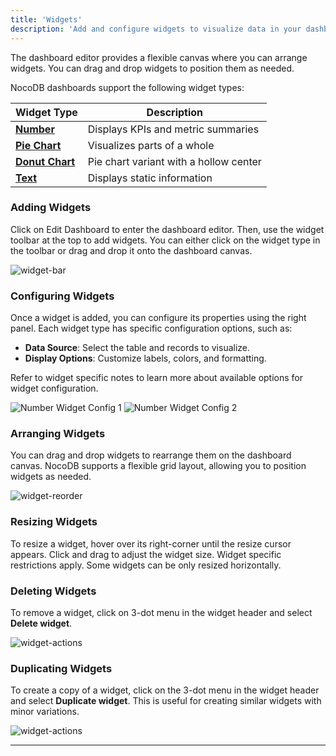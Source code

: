 ```yaml
---
title: 'Widgets'
description: 'Add and configure widgets to visualize data in your dashboard'
---
```


The dashboard editor provides a flexible canvas where you can arrange widgets. You can drag and drop widgets to position them as needed.

NocoDB dashboards support the following widget types:

| Widget Type                                                          | Description                            |
|----------------------------------------------------------------------|----------------------------------------|
| **[Number](/docs/product-docs/dashboards/widgets/number)**           | Displays KPIs and metric summaries     |
| **[Pie Chart](/docs/product-docs/dashboards/widgets/pie-chart)**     | Visualizes parts of a whole            |
| **[Donut Chart](/docs/product-docs/dashboards/widgets/donut-chart)** | Pie chart variant with a hollow center |
| **[Text](/docs/product-docs/dashboards/widgets/text)**               | Displays static information            |


### Adding Widgets
Click on Edit Dashboard to enter the dashboard editor. Then, use the widget toolbar at the top to add widgets. You can either click on the widget type in the toolbar or drag and drop it onto the dashboard canvas.

![widget-bar](/img/v2/dashboards/widget-bar.png)

### Configuring Widgets
Once a widget is added, you can configure its properties using the right panel. Each widget type has specific configuration options, such as:
- **Data Source**: Select the table and records to visualize.
- **Display Options**: Customize labels, colors, and formatting.

Refer to widget specific notes to learn more about available options for widget configuration.

<div style={{ display: "flex", gap: "1rem", justifyContent: "center", flexWrap: "wrap" }}>
    <img src="/img/v2/dashboards/widget-number-edit-1.png" alt="Number Widget Config 1" style={{ width: "30%", minWidth: "240px", borderRadius: "8px", border: "1px solid #ddd" }} />
    <img src="/img/v2/dashboards/widget-number-edit-2.png" alt="Number Widget Config 2" style={{ width: "30%", minWidth: "240px", borderRadius: "8px", border: "1px solid #ddd" }} />
</div>


### Arranging Widgets
You can drag and drop widgets to rearrange them on the dashboard canvas. NocoDB supports a flexible grid layout, allowing you to position widgets as needed.

![widget-reorder](/img/v2/dashboards/widget-reorder.png)

### Resizing Widgets
To resize a widget, hover over its right-corner until the resize cursor appears. Click and drag to adjust the widget size. Widget specific restrictions apply. Some widgets can be only resized horizontally.

### Deleting Widgets
To remove a widget, click on 3-dot menu in the widget header and select **Delete widget**.

![widget-actions](/img/v2/dashboards/widget-actions.png)

### Duplicating Widgets
To create a copy of a widget, click on the 3-dot menu in the widget header and select **Duplicate widget**. This is useful for creating similar widgets with minor variations.

![widget-actions](/img/v2/dashboards/widget-actions.png)

---